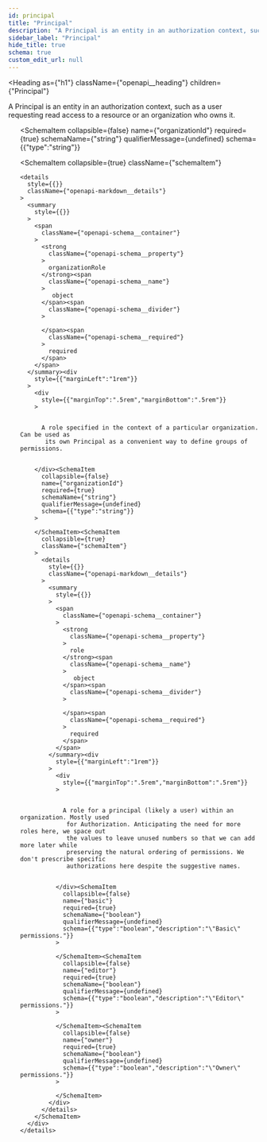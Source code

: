 ```yaml
---
id: principal
title: "Principal"
description: "A Principal is an entity in an authorization context, such as a user"
sidebar_label: "Principal"
hide_title: true
schema: true
custom_edit_url: null
---
```



<Heading
  as={"h1"}
  className={"openapi__heading"}
  children={"Principal"}
>
</Heading>



A Principal is an entity in an authorization context, such as a user
 requesting read access to a resource or an organization who owns it.

<ul>
  <SchemaItem
    collapsible={false}
    name={"userId"}
    required={true}
    schemaName={"string"}
    qualifierMessage={undefined}
    schema={{"type":"string"}}
  >
    
  </SchemaItem><SchemaItem
    collapsible={false}
    name={"organizationId"}
    required={true}
    schemaName={"string"}
    qualifierMessage={undefined}
    schema={{"type":"string"}}
  >
    
  </SchemaItem><SchemaItem
    collapsible={true}
    className={"schemaItem"}
  >
    <details
      style={{}}
      className={"openapi-markdown__details"}
    >
      <summary
        style={{}}
      >
        <span
          className={"openapi-schema__container"}
        >
          <strong
            className={"openapi-schema__property"}
          >
            organizationRole
          </strong><span
            className={"openapi-schema__name"}
          >
             object
          </span><span
            className={"openapi-schema__divider"}
          >
            
          </span><span
            className={"openapi-schema__required"}
          >
            required
          </span>
        </span>
      </summary><div
        style={{"marginLeft":"1rem"}}
      >
        <div
          style={{"marginTop":".5rem","marginBottom":".5rem"}}
        >
          
          
          A role specified in the context of a particular organization. Can be used as
           its own Principal as a convenient way to define groups of permissions.
          
          
        </div><SchemaItem
          collapsible={false}
          name={"organizationId"}
          required={true}
          schemaName={"string"}
          qualifierMessage={undefined}
          schema={{"type":"string"}}
        >
          
        </SchemaItem><SchemaItem
          collapsible={true}
          className={"schemaItem"}
        >
          <details
            style={{}}
            className={"openapi-markdown__details"}
          >
            <summary
              style={{}}
            >
              <span
                className={"openapi-schema__container"}
              >
                <strong
                  className={"openapi-schema__property"}
                >
                  role
                </strong><span
                  className={"openapi-schema__name"}
                >
                   object
                </span><span
                  className={"openapi-schema__divider"}
                >
                  
                </span><span
                  className={"openapi-schema__required"}
                >
                  required
                </span>
              </span>
            </summary><div
              style={{"marginLeft":"1rem"}}
            >
              <div
                style={{"marginTop":".5rem","marginBottom":".5rem"}}
              >
                
                
                A role for a principal (likely a user) within an organization. Mostly used
                 for Authorization. Anticipating the need for more roles here, we space out
                 the values to leave unused numbers so that we can add more later while
                 preserving the natural ordering of permissions. We don't prescribe specific
                 authorizations here despite the suggestive names.
                
                
              </div><SchemaItem
                collapsible={false}
                name={"basic"}
                required={true}
                schemaName={"boolean"}
                qualifierMessage={undefined}
                schema={{"type":"boolean","description":"\"Basic\" permissions."}}
              >
                
              </SchemaItem><SchemaItem
                collapsible={false}
                name={"editor"}
                required={true}
                schemaName={"boolean"}
                qualifierMessage={undefined}
                schema={{"type":"boolean","description":"\"Editor\" permissions."}}
              >
                
              </SchemaItem><SchemaItem
                collapsible={false}
                name={"owner"}
                required={true}
                schemaName={"boolean"}
                qualifierMessage={undefined}
                schema={{"type":"boolean","description":"\"Owner\" permissions."}}
              >
                
              </SchemaItem>
            </div>
          </details>
        </SchemaItem>
      </div>
    </details>
  </SchemaItem>
</ul>
            